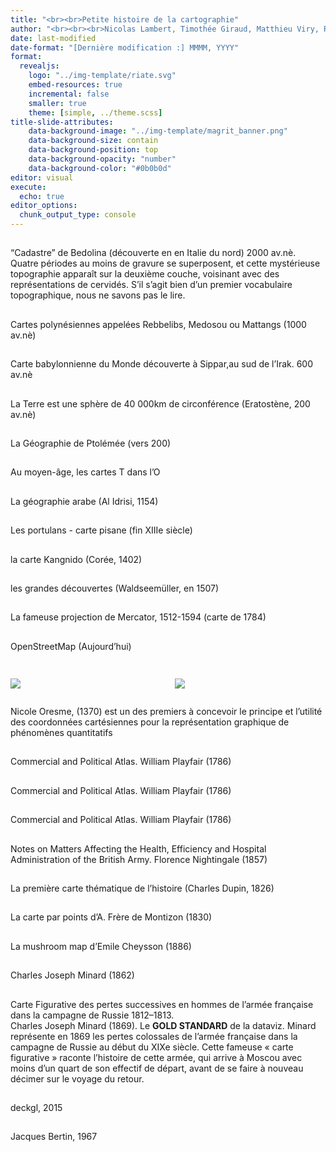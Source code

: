 ```yaml
---
title: "<br><br>Petite histoire de la cartographie"
author: "<br><br><br>Nicolas Lambert, Timothée Giraud, Matthieu Viry, Ronan Ysebaert"
date: last-modified
date-format: "[Dernière modification :] MMMM, YYYY"
format:
  revealjs:
    logo: "../img-template/riate.svg"
    embed-resources: true
    incremental: false
    smaller: true
    theme: [simple, ../theme.scss]
title-slide-attributes:
    data-background-image: "../img-template/magrit_banner.png"
    data-background-size: contain
    data-background-position: top
    data-background-opacity: "number"
    data-background-color: "#0b0b0d"
editor: visual
execute:
  echo: true
editor_options: 
  chunk_output_type: console
---
```



## {.hide background-color="white" background-image="img/I.01.histoire.png" background-size="contain"}

##  {.hide background-color="white" background-image="img/Bedolina.jpg" background-size="contain"}

::: footer
"Cadastre" de Bedolina (découverte en en Italie du nord) 2000 av.nè. Quatre périodes au moins de gravure se superposent, et cette mystérieuse topographie apparaît sur la deuxième couche, voisinant avec des représentations de cervidés. S'il s'agit bien d'un premier vocabulaire topographique, nous ne savons pas le lire.
:::

##  {.hide background-color="white" background-image="img/mattangs.jpg" background-size="contain"}

::: footer
Cartes polynésiennes appelées Rebbelibs, Medosou ou Mattangs (1000 av.nè)
:::

##  {.hide background-color="white" background-image="img/sargon.png" background-size="contain"}

::: footer
Carte babylonnienne du Monde découverte à Sippar,au sud de l'Irak. 600 av.nè
:::

##  {.hide background-color="white" background-image="img/eratosthene.gif" background-size="contain"}

::: footer
La Terre est une sphère de 40 000km de circonférence (Eratostène, 200 av.nè)
:::

##  {.hide background-color="white" background-image="img/ptolemee.png" background-size="contain"}

::: footer
La Géographie de Ptolémée (vers 200)
:::

##  {.hide background-color="white" background-image="img/TO.jpg" background-size="contain"}

::: footer
Au moyen-âge, les cartes T dans l'O
:::

##  {.hide background-color="white" background-image="img/idrisi.png" background-size="contain"}

::: footer
La géographie arabe (Al Idrisi, 1154)
:::

##  {.hide background-color="white" background-image="img/pisane.JPEG" background-size="contain"}

::: footer
Les portulans - carte pisane (fin XIIIe siècle)
:::


##  {.hide background-color="white" background-image="img/kangnido.png" background-size="contain"}

::: footer
la carte Kangnido (Corée, 1402)
:::

##  {.hide background-color="white" background-image="img/waldesmuller.jpg" background-size="contain"}

::: footer
les grandes découvertes (Waldseemüller, en 1507)
:::

##  {.hide background-color="white" background-image="img/Mercator1784.jpg" background-size="contain"}

::: footer
La fameuse projection de Mercator, 1512-1594 (carte de 1784)
:::


##  {.hide background-color="white" background-image="img/osm.png" background-size="contain"}

::: footer
OpenStreetMap (Aujourd'hui)
:::

## {.hide background-color="white"}


::: columns
::: {.column width="49%"}
<img src="img/oresme1.png" style="border:none"/></img>
:::

::: {.column width="49%"}
<img src="img/oresme2.png" style="border:none"/></img>
:::
:::

::: footer
Nicole Oresme, (1370) est un des premiers à concevoir le principe et l'utilité des coordonnées cartésiennes pour la représentation graphique de phénomènes quantitatifs
:::

##  {.hide background-color="white" background-image="img/Playfair1.png" background-size="contain"}

::: footer
Commercial and Political Atlas. William Playfair (1786)
:::

##  {.hide background-color="white" background-image="img/Playfair2.png" background-size="contain"}

::: footer
Commercial and Political Atlas. William Playfair (1786)
:::

##  {.hide background-color="white" background-image="img/Playfair3.png" background-size="contain"}

::: footer
Commercial and Political Atlas. William Playfair (1786)
:::

##  {.hide background-color="white" background-image="img/Nightingale.png" background-size="contain"}

::: footer
Notes on Matters Affecting the Health, Efficiency and Hospital Administration of the British Army. Florence Nightingale (1857)
:::

##  {.hide background-color="white" background-image="img/Dupin.png" background-size="contain"}

::: footer
La première carte thématique de l'histoire (Charles Dupin, 1826)
:::

##  {.hide background-color="white" background-image="img/Montizon.png" background-size="contain"}

::: footer
La carte par points d'A. Frère de Montizon (1830)
:::

##  {.hide background-color="white" background-image="img/Cheysson.png" background-size="contain"}

::: footer
La mushroom map d'Emile Cheysson (1886)
:::

##  {.hide background-color="white" background-image="img/Minardbandes.jpg" background-size="contain"}

::: footer
Charles Joseph Minard (1862)
:::

##  {.hide background-color="white" background-image="img/Minard.png" background-size="contain"}

::: footer
Carte Figurative des pertes successives en hommes de l'armée française dans la campagne de Russie 1812--1813.<br/>Charles Joseph Minard (1869). Le <b>GOLD STANDARD</b> de la dataviz. Minard représente en 1869 les pertes colossales de l'armée française dans la campagne de Russie au début du XIXe siècle. Cette fameuse « carte figurative » raconte l'histoire de cette armée, qui arrive à Moscou avec moins d'un quart de son effectif de départ, avant de se faire à nouveau décimer sur le voyage du retour. 
:::

##  {.hide background-color="white" background-image="img/deckgl.png" background-size="contain"}

::: footer
deckgl, 2015
:::


##  {.hide background-color="white" background-image="img/Semio.jpg" background-size="contain"}

::: footer
Jacques Bertin, 1967
:::
